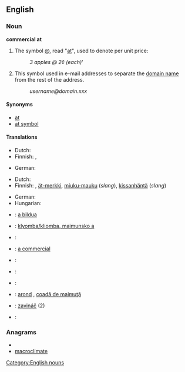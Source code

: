 ==English==

===Noun===
'''commercial at'''

# The symbol [[@]], read "[[at]]", used to denote per unit price:
#: ''3 apples @ 2¢ (each)'''
# This symbol used in e-mail addresses to separate the [[domain name]] from the rest of the address.
#: ''username@domain.xxx''

====Synonyms====
* [[at]]
* [[at symbol]]

====Translations====
{{trans-top|denoting unit price}}
* Dutch: {{t+|nl|aan}}
* Finnish: {{t+|fi|kpl}}, {{t+|fi|à}}
{{trans-mid}}
* German: {{t+|de|je}}
{{trans-bottom}}

{{trans-top|domain name separator in e-mail addresses}}
* Dutch: {{t|nl|apenstaart}} <!--belongs under Dutch entry (literally "ape tail") -->
* Finnish: {{t-|fi|at-merkki}}, [[ät-merkki]], [[miuku-mauku]] (''slang''), [[kissanhäntä]] (''slang'')
{{trans-mid}}
* German: {{t+|de|Klammeraffe|m}}
* Hungarian: {{t+|hu|kukac}}
{{trans-bottom}}

{{checktrans-top}}
* {{ttbc|eu}}: [[a bildua]]
* {{ttbc|bg}}: [[klyomba/kliomba, maimunsko a]]
* {{ttbc|fr}}: {{t+|fr|arrobe|f}}
* {{ttbc|Interlingua}}: [[a commercial]]
* {{ttbc|it}}: {{t+|it|chiocciola|f}}
* {{ttbc|Lithuanian}}: {{t-|lt|eta|xs=Lithuanian}}
* {{ttbc|pt}}: {{t+|pt|arroba|f}}
* {{ttbc|ro}}: [[arond]] {{n}}, [[coadă de maimuţă]] {{f}} <!--belongs under Romanian entry (literally "monkey-tail") -->
* {{ttbc|Slovak}}: [[zavináč]] {{m}} (2)
* {{ttbc|es}}: {{t+|es|arroba|f}}
{{trans-bottom}}

===Anagrams===
* {{alphagram|aacceilmmort}}
* [[macroclimate#English|macroclimate]]


[[Category:English nouns]]
